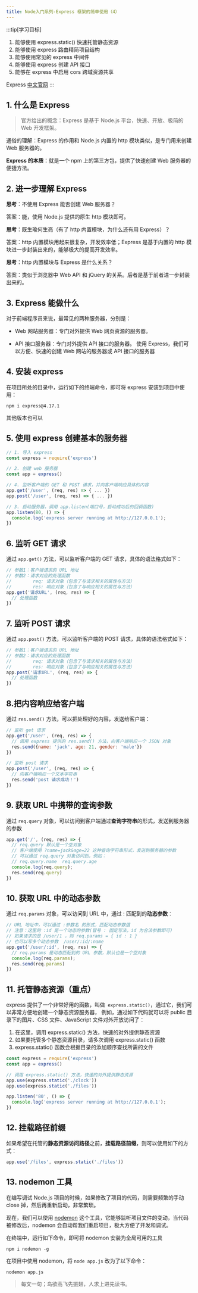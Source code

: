 ```yaml
---
title: Node入门系列-Express 框架的简单使用（4）
---
```


:::tip[学习目标]
1. 能够使用 express.static() 快速托管静态资源
2. 能够使用 express 路由精简项目结构
3. 能够使用常见的 express 中间件
4. 能够使用 express 创建 API 接口
5. 能够在 express 中启用 cors 跨域资源共享

Express [中文官网](http://www.expressjs.com.cn/)
:::

## 1. 什么是 Express
> 官方给出的概念：Express 是基于 Node.js 平台，快速、开放、极简的 Web 开发框架。

通俗的理解：Express 的作用和 Node.js 内置的 http 模块类似，是专门用来创建 Web 服务器的。

**Express 的本质**：就是一个 npm 上的第三方包，提供了快速创建 Web 服务器的便捷方法。

## 2. 进一步理解 Express
**思考**：不使用 Express 能否创建 Web 服务器？

答案：能，使用 Node.js 提供的原生 http 模块即可。

**思考**：既生瑜何生亮（有了 http 内置模块，为什么还有用 Express）？

答案：http 内置模块用起来很复杂，开发效率低；Express 是基于内置的 http 模块进一步封装出来的，能够极大的提高开发效率。

**思考**：http 内置模块与 Express 是什么关系？

答案：类似于浏览器中 Web API 和 jQuery 的关系。后者是基于前者进一步封装出来的。

## 3. Express 能做什么
对于前端程序员来说，最常见的两种服务器，分别是：
* Web 网站服务器：专门对外提供 Web 网页资源的服务器。

* API 接口服务器：专门对外提供 API 接口的服务器。
使用 Express，我们可以方便、快速的创建 Web 网站的服务器或 API 接口的服务器

## 4. 安装 express
在项目所处的目录中，运行如下的终端命令，即可将 express 安装到项目中使用：
```shell
npm i express@4.17.1
```
其他版本也可以
## 5. 使用 express 创建基本的服务器
```js
// 1. 导入 express
const express = require('express')

// 2. 创建 web 服务器
const app = express()

// 4. 监听客户端的 GET 和 POST 请求，并向客户端响应具体的内容
app.get('/user', (req, res) => { ... })
app.post('/user', (req, res) => { ... })

// 3. 启动服务器，调用 app.listen(端口号，启动成功后的回调函数)
app.listen(80, () => {
  console.log('express server running at http://127.0.0.1');
})
```

## 6. 监听 GET 请求
通过 `app.get()` 方法，可以监听客户端的 GET 请求，具体的语法格式如下：
```js
// 参数1：客户端请求的 URL 地址
// 参数2：请求对应的处理函数
//        req: 请求对象（包含了与请求相关的属性与方法）
//        res: 响应对象（包含了与响应相关的属性与方法）
app.get('请求URL', (req, res) => {
  // 处理函数
})
```
## 7. 监听 POST 请求
通过 `app.post()` 方法，可以监听客户端的 POST 请求，具体的语法格式如下：
```js
// 参数1：客户端请求的 URL 地址
// 参数2：请求对应的处理函数
//        req: 请求对象（包含了与请求相关的属性与方法）
//        res: 响应对象（包含了与响应相关的属性与方法）
app.post('请求URL', (req, res) => {
  // 处理函数
})
```

## 8.把内容响应给客户端
通过 `res.send()` 方法，可以把处理好的内容，发送给客户端：
```js
// 监听 get 请求
app.get('/user', (req, res) => {
  // 调用 express 提供的 res.send() 方法，向客户端响应一个 JSON 对象
  res.send({name: 'jack', age: 21, gender: 'male'})
})

// 监听 post 请求
app.post('/user', (req, res) => {
  // 向客户端响应一个文本字符串
  res.send('post 请求成功！')
})
```

## 9. 获取 URL 中携带的查询参数
通过 `req.query` 对象，可以访问到客户端通过**查询字符串**的形式，发送到服务器的参数
```js
app.get('/', (req, res) => {
  // req.query 默认是一个空对象
  // 客户端使用 ?name=jack&age=22 这种查询字符串形式，发送到服务器的参数
  // 可以通过 req.query 对象访问到，例如：
  // req.query.name  req.query.age
  console.log(req.query);
  res.send(req.query)
})
```

## 10. 获取 URL 中的动态参数
通过 `req.params` 对象，可以访问到 URL 中，通过 : 匹配到的**动态参数**：
```js
// URL 地址中，可以通过 :参数名 的形式，匹配动态参数值
// 注意：这里的 :id 是一个动态的参数(冒号 : 固定写法，id 为合法参数即可)
// 如果请求的是 /user/1 ，则 req.params = { id : 1 }
// 也可以写多个动态参数  /user/:id/:name
app.get('/user/:id', (req, res) => {
  // req.params 是动态匹配到的 URL 参数，默认也是一个空对象
  console.log(req.params);
  res.send(req.params)
})
```

## 11. 托管静态资源（重点）
express 提供了一个非常好用的函数，叫做` express.static()`，通过它，我们可以非常方便地创建一个静态资源服务器，
例如，通过如下代码就可以将 public 目录下的图片、CSS 文件、JavaScript 文件对外开放访问了：
1. 在这里，调用 express.static() 方法，快速的对外提供静态资源
2. 如果要托管多个静态资源目录，请多次调用 express.static() 函数
3.  express.static() 函数会根据目录的添加顺序查找所需的文件
```js
const express = require('express')
const app = express()

// 调用 express.static() 方法，快速的对外提供静态资源
app.use(express.static('./clock'))
app.use(express.static('./files'))

app.listen('80', () => {
  console.log('express server running at http://127.0.0.1');
})
```

## 12. 挂载路径前缀
如果希望在托管的**静态资源访问路径**之前，**挂载路径前缀**，则可以使用如下的方式：
```js
app.use('/files', express.static('./files'))
```

## 13. nodemon 工具
在编写调试 Node.js 项目的时候，如果修改了项目的代码，则需要频繁的手动 close 掉，然后再重新启动，非常繁琐。

现在，我们可以使用 [nodemon](https://www.npmjs.com/package/nodemon) 这个工具，它能够监听项目文件的变动，当代码被修改后，nodemon 会自动帮我们重启项目，极大方便了开发和调试。

在终端中，运行如下命令，即可将 nodemon 安装为全局可用的工具
```shell
npm i nodemon -g
```

在项目中使用 nodemon，将 `node app.js` 改为了以下命令：
```shell
nodemon app.js
```

>每文一句；鸟欲高飞先振翅，人求上进先读书。

